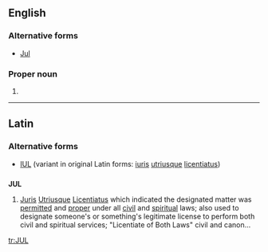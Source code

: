 {{also|júl.}}
==English==

===Alternative forms===
* [[Jul]]

===Proper noun===
{{en-proper noun}}

# {{abbreviation of|July|lang=en}}

----

==Latin==

===Alternative forms===
* [[IUL]] (variant in original Latin forms: [[iuris]] [[utriusque]] [[licentiatus]])

==={{abbreviation-old|la}}===
'''JUL'''

# [[juris|Juris]] [[utriusque|Utriusque]] [[licentiatus|Licentiatus]] which indicated the designated matter was [[permitted]] and [[proper]] under all [[civil]] and [[spiritual]] laws; also used to designate someone's or something's legitimate license to perform both civil and spiritual services; "Licentiate of Both Laws" civil and canon…

[[tr:JUL]]